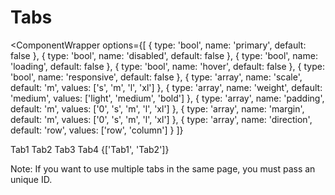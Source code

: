 
# Tabs

<ComponentWrapper
  options={[
    { type: 'bool', name: 'primary', default: false },
    { type: 'bool', name: 'disabled', default: false },
    { type: 'bool', name: 'loading', default: false },
    { type: 'bool', name: 'hover', default: false },
    {
      type: 'bool',
      name: 'responsive',
      default: false
    },
    {
      type: 'array',
      name: 'scale',
      default: 'm',
      values: ['s', 'm', 'l', 'xl']
    },
    {
      type: 'array',
      name: 'weight',
      default: 'medium',
      values: ['light', 'medium', 'bold']
    },
    {
      type: 'array',
      name: 'padding',
      default: 'm',
      values: ['0', 's', 'm', 'l', 'xl']
    },
    {
      type: 'array',
      name: 'margin',
      default: 'm',
      values: ['0', 's', 'm', 'l', 'xl']
    },
    {
      type: 'array',
      name: 'direction',
      default: 'row',
      values: ['row', 'column']
    }
  ]}
>
  <Tabs>
    <TabsHeader>
      <Tab index={0}>Tab1</Tab>
      <Tab index={1}>Tab2</Tab>
      <Tab index={2}>Tab3</Tab>
      <Tab index={3}>Tab4</Tab>
    </TabsHeader>
    <TabsContent>{['Tab1', 'Tab2']}</TabsContent>
  </Tabs>
</ComponentWrapper>

Note: If you want to use multiple tabs in the same page, you must pass an unique ID.
